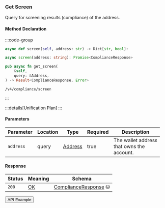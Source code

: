 
### Get Screen

Query for screening results (compliance) of the address.

#### Method Declaration

:::code-group

```python [Python]
async def screen(self, address: str) -> Dict[str, bool]:
```

```typescript [TypeScript]
async screen(address: string): Promise<ComplianceResponse>
```

```rust [Rust]
pub async fn get_screen(
    &self,
    query: &Address,
) -> Result<ComplianceResponse, Error>
```

```url [API]
/v4/compliance/screen
```

:::

:::details[Unification Plan]
:::

#### Parameters

| Parameter           | Location | Type               | Required    | Description                                                           |
| ------------------- | -------- | ------------------ | ----------- | --------------------------------------------------------------------- |
| `address`           | query    | [Address]          | true        | The wallet address that owns the account.                             |

#### Response

| Status | Meaning     | Schema                          |
| ------ | ----------- | ------------------------------- |
| `200`  | [OK]        | [ComplianceResponse] ⛁ |

<Button href="https://indexer.v4testnet.dydx.exchange/v4/screen?address=dydx14zzueazeh0hj67cghhf9jypslcf9sh2n5k6art">API Example</Button>

[Address]: /types/address
[u32]: /types/u32
[OK]: /types/ok
[ComplianceResponse]: /types/compliance_response
